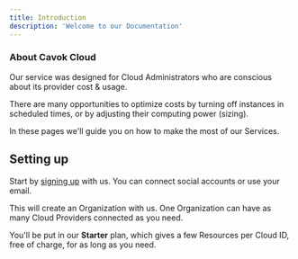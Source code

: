 ```yaml
---
title: Introduction
description: 'Welcome to our Documentation'
---
```


### About Cavok Cloud

Our service was designed for Cloud Administrators who are conscious about its provider cost & usage.

There are many opportunities to optimize costs by turning off instances in scheduled times, or by adjusting their computing power (sizing).

In these pages we'll guide you on how to make the most of our Services.

## Setting up

Start by [signing up](https://cavok.dev/auth/signup) with us. You can connect social accounts or use your email.

This will create an Organization with us. One Organization can have as many Cloud Providers connected as you need.

You'll be put in our **Starter** plan, which gives a few Resources per Cloud ID, free of charge, for as long as you need.

